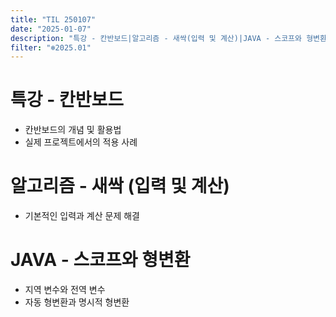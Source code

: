 ```yaml
---
title: "TIL 250107"
date: "2025-01-07"
description: "특강 - 칸반보드|알고리즘 - 새싹(입력 및 계산)|JAVA - 스코프와 형변환"
filter: "❄️2025.01"
---
```


# 특강 - 칸반보드  
- 칸반보드의 개념 및 활용법  
- 실제 프로젝트에서의 적용 사례  

# 알고리즘 - 새싹 (입력 및 계산)  
- 기본적인 입력과 계산 문제 해결  

# JAVA - 스코프와 형변환  
- 지역 변수와 전역 변수  
- 자동 형변환과 명시적 형변환  